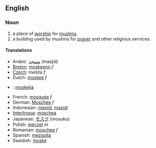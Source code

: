 ==English==
===Noun===
#a place of [[worship]] for [[muslims]].
#a building used by muslims for [[prayer]] and other religious services.

====Translations====
*Arabic: [[مسجد]] (masjid)
*[[Breton]]: [[moskeenn]] ''f''
*[[Czech]]: mešita ''f''
*Dutch: [[moskee]] ''f''
*{{fi}}: [[moskeija]]
*French: [[mosquée]] ''f''
*German: [[Moschee]] ''f''
*Indonesian: [[mesjid]],  [[masjid]]
*[[Interlingua]]: [[moschea]]
*Japanese: [[モスク]] (mosuku)
*Polish: [[meczet]] ''m''
*Romanian: [[moschee]] ''f''
*Spanish: [[mezquita]]
*Swedish: [[moské]]
